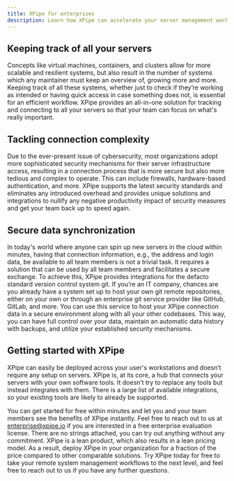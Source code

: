 ```yaml
---
title: XPipe for enterprises
description: Learn how XPipe can accelerate your server management workflows
---
```


## Keeping track of all your servers

Concepts like virtual machines, containers, and clusters allow for more scalable
and resilient systems, but also result in the number of systems which any
maintainer must keep an overview of, growing more and more. Keeping track of all
these systems, whether just to check if they’re working as intended or having quick
access in case something does not, is essential for an efficient workflow. XPipe
provides an all-in-one solution for tracking and connecting to all your servers so that
your team can focus on what's really important.

## Tackling connection complexity

Due to the ever-present issue of cybersecurity, most organizations adopt more
sophisticated security mechanisms for their server infrastructure access, resulting
in a connection process that is more secure but also more tedious and complex to
operate. This can include firewalls, hardware-based authentication, and more.
XPipe supports the latest security standards and eliminates any introduced
overhead and provides unique solutions and integrations to nullify any negative
productivity impact of security measures and get your team back up to speed again.

## Secure data synchronization

In today's world where anyone can spin up new servers in the cloud within minutes,
having that connection information, e.g., the address and login data, be available to
all team members is not a trivial task. It requires a solution that can be used by all
team members and facilitates a secure exchange. To achieve this, XPipe provides
integrations for the defacto standard version control system git. If you’re an IT
company, chances are you already have a system set up to host your own git remote
repositories, either on your own or through an enterprise git service provider like
GitHub, GitLab, and more. You can use this service to host your XPipe connection
data in a secure environment along with all your other codebases. This way, you can
have full control over your data, maintain an automatic data history with backups,
and utilize your established security mechanisms.

## Getting started with XPipe

XPipe can easily be deployed across your user's workstations and doesn’t require
any setup on servers. XPipe is, at its core, a hub that connects your servers with your
own software tools. It doesn’t try to replace any tools but instead integrates with
them. There is a large list of available integrations, so your existing tools are likely to
already be supported.

You can get started for free within minutes and let you and your team members see
the benefits of XPipe instantly. Feel free to reach out to us at enterprise@xpipe.io if you
are interested in a free enterprise evaluation license. There are no strings attached,
you can try out anything without any commitment. XPipe is a lean product, which
also results in a lean pricing model. As a result, deploy XPipe in your organization for
a fraction of the price compared to other comparable solutions. Try XPipe today for
free to take your remote system management workflows to the next level, and feel
free to reach out to us if you have any further questions.